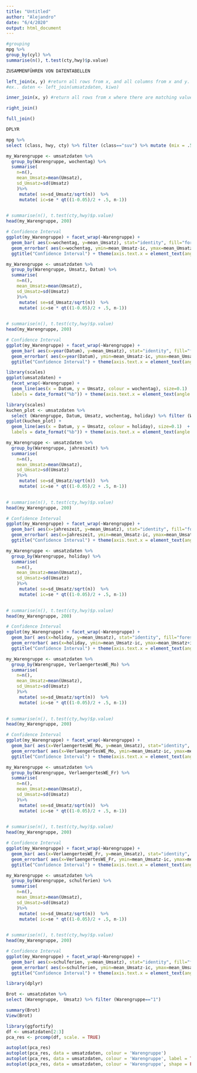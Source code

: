 ```yaml
---
title: "Untitled"
author: "Alejandro"
date: "6/4/2020"
output: html_document
---
```

```r
#grouping
mpg %>%
group_by(cyl) %>%
summarise(n(), t.test(cty,hwy)$p.value)

ZUSAMMENFÜHREN VON DATENTABELLEN

left_join(x, y) #return all rows from x, and all columns from x and y. Rows in x with no match in y will have NA values in the new columns. If there are multiple matches between x and y, all combinations of the matches are returned. 
#ex.. daten <- left_join(umsatzdaten, kiwo)

inner_join(x, y) #return all rows from x where there are matching values in y, and all columns from x and y. If there are multiple matches between x and y, all combination of the matches are returned.

right_join()

full_join()

DPLYR

mpg %>%
select (class, hwy, cty) %>% filter (class=="suv") %>% mutate (mix = .5*hwy + .5*cty)


```

```r
my_Warengruppe <- umsatzdaten %>%
  group_by(Warengruppe, wochentag) %>%
  summarise(
    n=n(),
    mean_Umsatz=mean(Umsatz),
    sd_Umsatz=sd(Umsatz)
    )%>%
     mutate( se=sd_Umsatz/sqrt(n))  %>%
     mutate( ic=se * qt((1-0.05)/2 + .5, n-1))
  

# summarise(n(), t.test(cty,hwy)$p.value)
head(my_Warengruppe, 200)

# Confidence Interval
ggplot(my_Warengruppe) + facet_wrap(~Warengruppe) +
  geom_bar( aes(x=wochentag, y=mean_Umsatz), stat="identity", fill="forestgreen", alpha=0.5) +
  geom_errorbar( aes(x=wochentag, ymin=mean_Umsatz-ic, ymax=mean_Umsatz+ic), width=0.3, colour="orange", alpha=0.3, size=1.5) +
  ggtitle("Confidence Interval") + theme(axis.text.x = element_text(angle = 90, hjust = 1))
```


```r
my_Warengruppe <- umsatzdaten %>%
  group_by(Warengruppe, Umsatz, Datum) %>%
  summarise(
    n=n(),
    mean_Umsatz=mean(Umsatz),
    sd_Umsatz=sd(Umsatz)
    )%>%
     mutate( se=sd_Umsatz/sqrt(n))  %>%
     mutate( ic=se * qt((1-0.05)/2 + .5, n-1))
  

# summarise(n(), t.test(cty,hwy)$p.value)
head(my_Warengruppe, 200)

# Confidence Interval
ggplot(my_Warengruppe) + facet_wrap(~Warengruppe) +
  geom_bar( aes(x=year(Datum), y=mean_Umsatz), stat="identity", fill="forestgreen", alpha=0.5) +
  geom_errorbar( aes(x=year(Datum), ymin=mean_Umsatz-ic, ymax=mean_Umsatz+ic), width=0.3, colour="orange", alpha=0.3, size=10) +
  ggtitle("Confidence Interval") + theme(axis.text.x = element_text(angle = 90, hjust = 1))
```

```r
library(scales)
ggplot(umsatzdaten) +
  facet_wrap(~Warengruppe) +
  geom_line(aes(x = Datum, y = Umsatz, colour = wochentag), size=0.1)  + scale_x_date(breaks = date_breaks("months"),
  labels = date_format("%b")) + theme(axis.text.x = element_text(angle = 90, size= 7, hjust = 1))
```

```r
library(scales)
kuchen_plot <- umsatzdaten %>%
  select (Warengruppe, Datum, Umsatz, wochentag, holiday) %>% filter (Warengruppe=="5")
ggplot(kuchen_plot) +
  geom_line(aes(x = Datum, y = Umsatz, colour = holiday), size=0.1)  + scale_x_date(breaks = date_breaks("months"),
  labels = date_format("%b")) + theme(axis.text.x = element_text(angle = 90, size= 7, hjust = 1)) 
```


```r
my_Warengruppe <- umsatzdaten %>%
  group_by(Warengruppe, jahreszeit) %>%
  summarise(
    n=n(),
    mean_Umsatz=mean(Umsatz),
    sd_Umsatz=sd(Umsatz)
    )%>%
     mutate( se=sd_Umsatz/sqrt(n))  %>%
     mutate( ic=se * qt((1-0.05)/2 + .5, n-1))
  

# summarise(n(), t.test(cty,hwy)$p.value)
head(my_Warengruppe, 200)

# Confidence Interval
ggplot(my_Warengruppe) + facet_wrap(~Warengruppe) +
  geom_bar( aes(x=jahreszeit, y=mean_Umsatz), stat="identity", fill="forestgreen", alpha=0.5) +
  geom_errorbar( aes(x=jahreszeit, ymin=mean_Umsatz-ic, ymax=mean_Umsatz+ic), width=0.3, colour="orange", alpha=0.3, size=1.5) +
  ggtitle("Confidence Interval") + theme(axis.text.x = element_text(angle = 90, hjust = 1))
```
```r
my_Warengruppe <- umsatzdaten %>%
  group_by(Warengruppe, holiday) %>%
  summarise(
    n=n(),
    mean_Umsatz=mean(Umsatz),
    sd_Umsatz=sd(Umsatz)
    )%>%
     mutate( se=sd_Umsatz/sqrt(n))  %>%
     mutate( ic=se * qt((1-0.05)/2 + .5, n-1))
  

# summarise(n(), t.test(cty,hwy)$p.value)
head(my_Warengruppe, 200)

# Confidence Interval
ggplot(my_Warengruppe) + facet_wrap(~Warengruppe) +
  geom_bar( aes(x=holiday, y=mean_Umsatz), stat="identity", fill="forestgreen", alpha=0.5) +
  geom_errorbar( aes(x=holiday, ymin=mean_Umsatz-ic, ymax=mean_Umsatz+ic), width=0.3, colour="orange", alpha=0.3, size=1.5) +
  ggtitle("Confidence Interval") + theme(axis.text.x = element_text(angle = 90, hjust = 1))
```


```r
my_Warengruppe <- umsatzdaten %>%
  group_by(Warengruppe, VerlaengertesWE_Mo) %>%
  summarise(
    n=n(),
    mean_Umsatz=mean(Umsatz),
    sd_Umsatz=sd(Umsatz)
    )%>%
     mutate( se=sd_Umsatz/sqrt(n))  %>%
     mutate( ic=se * qt((1-0.05)/2 + .5, n-1))
  

# summarise(n(), t.test(cty,hwy)$p.value)
head(my_Warengruppe, 200)

# Confidence Interval
ggplot(my_Warengruppe) + facet_wrap(~Warengruppe) +
  geom_bar( aes(x=VerlaengertesWE_Mo, y=mean_Umsatz), stat="identity", fill="forestgreen", alpha=0.5) +
  geom_errorbar( aes(x=VerlaengertesWE_Mo, ymin=mean_Umsatz-ic, ymax=mean_Umsatz+ic), width=0.3, colour="orange", alpha=0.3, size=1.5) +
  ggtitle("Confidence Interval") + theme(axis.text.x = element_text(angle = 90, hjust = 1))
```

```r
my_Warengruppe <- umsatzdaten %>%
  group_by(Warengruppe, VerlaengertesWE_Fr) %>%
  summarise(
    n=n(),
    mean_Umsatz=mean(Umsatz),
    sd_Umsatz=sd(Umsatz)
    )%>%
     mutate( se=sd_Umsatz/sqrt(n))  %>%
     mutate( ic=se * qt((1-0.05)/2 + .5, n-1))
  

# summarise(n(), t.test(cty,hwy)$p.value)
head(my_Warengruppe, 200)

# Confidence Interval
ggplot(my_Warengruppe) + facet_wrap(~Warengruppe) +
  geom_bar( aes(x=VerlaengertesWE_Fr, y=mean_Umsatz), stat="identity", fill="forestgreen", alpha=0.5) +
  geom_errorbar( aes(x=VerlaengertesWE_Fr, ymin=mean_Umsatz-ic, ymax=mean_Umsatz+ic), width=0.3, colour="orange", alpha=0.3, size=1.5) +
  ggtitle("Confidence Interval") + theme(axis.text.x = element_text(angle = 90, hjust = 1))
```

```r
my_Warengruppe <- umsatzdaten %>%
  group_by(Warengruppe, schulferien) %>%
  summarise(
    n=n(),
    mean_Umsatz=mean(Umsatz),
    sd_Umsatz=sd(Umsatz)
    )%>%
     mutate( se=sd_Umsatz/sqrt(n))  %>%
     mutate( ic=se * qt((1-0.05)/2 + .5, n-1))
  

# summarise(n(), t.test(cty,hwy)$p.value)
head(my_Warengruppe, 200)

# Confidence Interval
ggplot(my_Warengruppe) + facet_wrap(~Warengruppe) +
  geom_bar( aes(x=schulferien, y=mean_Umsatz), stat="identity", fill="forestgreen", alpha=0.5) +
  geom_errorbar( aes(x=schulferien, ymin=mean_Umsatz-ic, ymax=mean_Umsatz+ic), width=0.3, colour="orange", alpha=0.3, size=1.5) +
  ggtitle("Confidence Interval") + theme(axis.text.x = element_text(angle = 90, hjust = 1))
```



```r
library(dplyr)

Brot <- umsatzdaten %>%
select (Warengruppe,  Umsatz) %>% filter (Warengruppe=="1") 

summary(Brot)
View(Brot)
```




```r
library(ggfortify)
df <- umsatzdaten[2:3]
pca_res <- prcomp(df, scale. = TRUE)

autoplot(pca_res)
autoplot(pca_res, data = umsatzdaten, colour = 'Warengruppe')
autoplot(pca_res, data = umsatzdaten, colour = 'Warengruppe', label = TRUE, label.size = 2)
autoplot(pca_res, data = umsatzdaten, colour = 'Warengruppe', shape = FALSE, label.size = 2)
```

